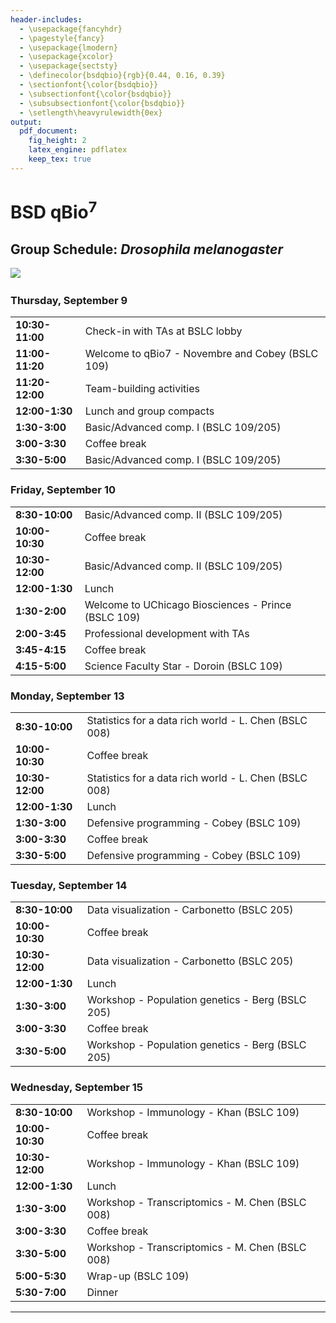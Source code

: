 ```yaml
---
header-includes:
  - \usepackage{fancyhdr}
  - \pagestyle{fancy}
  - \usepackage{lmodern}
  - \usepackage{xcolor}
  - \usepackage{sectsty}
  - \definecolor{bsdqbio}{rgb}{0.44, 0.16, 0.39}
  - \sectionfont{\color{bsdqbio}}
  - \subsectionfont{\color{bsdqbio}}
  - \subsubsectionfont{\color{bsdqbio}}
  - \setlength\heavyrulewidth{0ex}
output:
  pdf_document:
    fig_height: 2
    latex_engine: pdflatex
    keep_tex: true
---
```

# BSD qBio$^7$ 

## Group Schedule: *Drosophila melanogaster*
 ![](https://github.com/StefanoAllesina/BSD-QBio5/raw/master/logo_group/Drosophila_melanogaster.png)     

### Thursday, September 9 

------------------    -------------------------------------------------------
**10:30-11:00**       Check-in with TAs at BSLC lobby                        
**11:00-11:20**       Welcome to qBio7 - Novembre and Cobey (BSLC 109)       
**11:20-12:00**       Team-building activities                               
**12:00-1:30**        Lunch and group compacts                               
**1:30-3:00**         Basic/Advanced comp. I (BSLC 109/205)                  
**3:00-3:30**         Coffee break                                           
**3:30-5:00**         Basic/Advanced comp. I (BSLC 109/205)                  
------------------    -------------------------------------------------------

### Friday, September 10 

------------------    -------------------------------------------------------
**8:30-10:00**        Basic/Advanced comp. II (BSLC 109/205)                 
**10:00-10:30**       Coffee break                                           
**10:30-12:00**       Basic/Advanced comp. II (BSLC 109/205)                 
**12:00-1:30**        Lunch                                                  
**1:30-2:00**         Welcome to UChicago Biosciences - Prince (BSLC 109)    
**2:00-3:45**         Professional development with TAs                      
**3:45-4:15**         Coffee break                                           
**4:15-5:00**         Science Faculty Star - Doroin (BSLC 109)               
------------------    -------------------------------------------------------

### Monday, September 13 

------------------    -------------------------------------------------------
**8:30-10:00**        Statistics for a data rich world - L. Chen (BSLC 008)  
**10:00-10:30**       Coffee break                                           
**10:30-12:00**       Statistics for a data rich world - L. Chen (BSLC 008)  
**12:00-1:30**        Lunch                                                  
**1:30-3:00**         Defensive programming - Cobey (BSLC 109)               
**3:00-3:30**         Coffee break                                           
**3:30-5:00**         Defensive programming - Cobey (BSLC 109)               
------------------    -------------------------------------------------------

### Tuesday, September 14 

------------------    -------------------------------------------------------
**8:30-10:00**        Data visualization - Carbonetto (BSLC 205)             
**10:00-10:30**       Coffee break                                           
**10:30-12:00**       Data visualization - Carbonetto (BSLC 205)             
**12:00-1:30**        Lunch                                                  
**1:30-3:00**         Workshop - Population genetics - Berg (BSLC 205)       
**3:00-3:30**         Coffee break                                           
**3:30-5:00**         Workshop - Population genetics - Berg (BSLC 205)       
------------------    -------------------------------------------------------

### Wednesday, September 15 

------------------    -------------------------------------------------------
**8:30-10:00**        Workshop - Immunology - Khan (BSLC 109)                
**10:00-10:30**       Coffee break                                           
**10:30-12:00**       Workshop - Immunology - Khan (BSLC 109)                
**12:00-1:30**        Lunch                                                  
**1:30-3:00**         Workshop - Transcriptomics - M. Chen (BSLC 008)        
**3:00-3:30**         Coffee break                                           
**3:30-5:00**         Workshop - Transcriptomics - M. Chen (BSLC 008)        
**5:00-5:30**         Wrap-up (BSLC 109)                                     
**5:30-7:00**         Dinner                                                 
------------------    -------------------------------------------------------



-------

